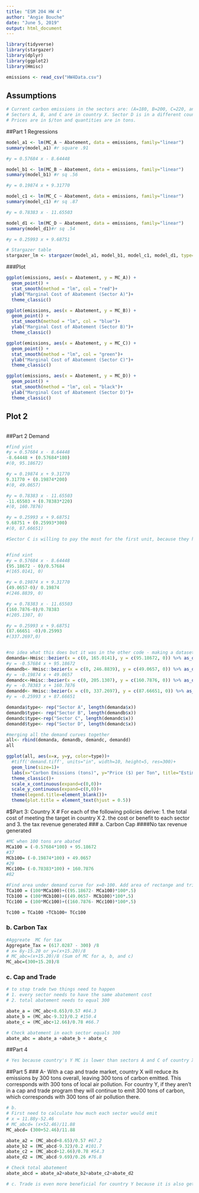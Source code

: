 ```yaml
---
title: "ESM 204 HW 4"
author: "Angie Bouche"
date: "June 5, 2019"
output: html_document
---
```


```r
library(tidyverse)
library(stargazer)
library(dplyr)
library(ggplot2)
library(Hmisc)

emissions <- read_csv("HW4Data.csv")
```

## Assumptions
```r
# Current carbon emissions in the sectors are: (A=180, B=200, C=220, and D=300).
# Sectors A, B, and C are in country X. Sector D is in a different country, Y.
# Prices are in $/ton and quantities are in tons.
```

##Part 1 Regressions
```r

model_a1 <- lm(MC_A ~ Abatement, data = emissions, family="linear")
summary(model_a1) #r square .91

#y = 0.57684 x - 8.64448

model_b1 <- lm(MC_B ~ Abatement, data = emissions, family="linear")
summary(model_b1) #r sq .56

#y = 0.19874 x + 9.31770

model_c1 <- lm(MC_C ~ Abatement, data = emissions, family="linear")
summary(model_c1) #r sq .87

#y = 0.78383 x - 11.65503

model_d1 <- lm(MC_D ~ Abatement, data = emissions, family="linear")
summary(model_d1)#r sq .54

#y = 0.25993 x + 9.68751
```

```r
# Stargazer table
stargazer_lm <- stargazer(model_a1, model_b1, model_c1, model_d1, type="html", title="Regression Results")

```
###Plot
```r
ggplot(emissions, aes(x = Abatement, y = MC_A)) + 
  geom_point() +
  stat_smooth(method = "lm", col = "red")+
  ylab("Marginal Cost of Abatement (Sector A)")+
  theme_classic()

ggplot(emissions, aes(x = Abatement, y = MC_B)) + 
  geom_point() +
  stat_smooth(method = "lm", col = "blue")+
  ylab("Marginal Cost of Abatement (Sector B)")+
  theme_classic()

ggplot(emissions, aes(x = Abatement, y = MC_C)) + 
  geom_point() +
  stat_smooth(method = "lm", col = "green")+
  ylab("Marginal Cost of Abatement (Sector C)")+
  theme_classic()

ggplot(emissions, aes(x = Abatement, y = MC_D)) + 
  geom_point() +
  stat_smooth(method = "lm", col = "black")+
  ylab("Marginal Cost of Abatement (Sector D)")+
  theme_classic()


```
## Plot 2
```r

```


##Part 2 Demand
```r

#find yint
#y = 0.57684 x - 8.64448
-8.64448 + (0.57684*180)
#(0, 95.18672)

#y = 0.19874 x + 9.31770
9.31770 + (0.19874*200)
#(0, 49.0657)

#y = 0.78383 x - 11.65503
-11.65503 + (0.78383*220)
#(0, 160.7876)

#y = 0.25993 x + 9.68751
9.68751 + (0.25993*300)
#(0, 87.66651)

#Sector C is willing to pay the most for the first unit, because they have the largest y intercept??


#find xint
#y = 0.57684 x - 8.64448
(95.18672 - 0)/0.57684
#(165.0141, 0)

#y = 0.19874 x + 9.31770
(49.0657-0)/ 0.19874
#(246.8839, 0)

#y = 0.78383 x - 11.65503
(160.7876-0)/0.78383
#(205.1307, 0)

#y = 0.25993 x + 9.68751
(87.66651 -0)/0.25993
#(337.2697,0)


#no idea what this does but it was in the other code - making a dataset of points along the demand curve?
demanda<-Hmisc::bezier(x = c(0, 165.0141), y = c(95.18672, 0)) %>% as_data_frame()
#y = -0.57684 x + 95.18672
demandb<- Hmisc::bezier(x = c(0, 246.8839), y = c(49.0657, 0)) %>% as_data_frame()
#y = -0.19874 x + 49.0657
demandc<-Hmisc::bezier(x = c(0, 205.1307), y = c(160.7876, 0)) %>% as_data_frame()
#y = -0.78383 x + 160.7876
demandd<- Hmisc::bezier(x = c(0, 337.2697), y = c(87.66651, 0)) %>% as_data_frame()
#y = -0.25993 x + 87.66651

demanda$type<- rep("Sector A", length(demanda$x))
demandb$type<- rep("Sector B", length(demandb$x))
demandc$type<-rep("Sector C", length(demandc$x))
demandd$type<- rep("Sector D", length(demandc$x))

#merging all the demand curves together
all<- rbind(demanda, demandb, demandc, demandd)
all

ggplot(all, aes(x=x, y=y, color=type))+
  #tiff('demand.tiff', units="in", width=10, height=5, res=300)+
  geom_line(size=1)+
  labs(x="Carbon Emissions (tons)", y="Price ($) per Ton", title="Estimated Demand Curve for Carbon Emissions")+
  theme_classic()+
  scale_x_continuous(expand=c(0,0))+
  scale_y_continuous(expand=c(0,0))+
  theme(legend.title=element_blank())+
  theme(plot.title = element_text(hjust = 0.5))

```


#$Part 3: Country X
# For each of the following policies derive: 1. the total cost of meeting the target in country X 2. the cost or benefit to each sector and 3. the tax revenue generated
###  a. Carbon Cap
####No tax revenue generated


```r
#MC when 100 tons are abated
MCa100 = (-0.57684*100) + 95.18672 
#37
MCb100= (-0.19874*100) + 49.0657
#29
MCc100= (-0.78383*100) + 160.7876
#82

#Find area under demand curve for x=0-100. Add area of rectange and triangle together
TCa100 = (100*MCa100)+((95.18672- MCa100)*100*.5)
TCb100 = (100*MCb100)+((49.0657- MCb100)*100*.5)
TCc100 = (100*MCc100)+((160.7876- MCc100)*100*.5)

Tc100 = TCa100 +TCb100+ TCc100

```

### b. Carbon Tax
```r
#Aggreate  MC for tax
Aggregate_Tax = (617.0287 - 300) /8
# x= 8y-15.20 or y=(x+15.20)/8
# MC_abc=(x+15.20)/8 (Sum of MC for a, b, and c)
MC_abc=(300+15.20)/8

```

### c. Cap and Trade
```r
# to stop trade two things need to happen
# 1. every sector needs to have the same abatement cost
# 2. total abatement needs to equal 300

abate_a = (MC_abc+8.65)/0.57 #84.3
abate_b = (MC_abc-9.32)/0.2 #150.4
abate_c = (MC_abc+12.66)/0.78 #66.7

# Check abatement in each sector equals 300
abate_abc = abate_a +abate_b + abate_c
```

##Part 4
```r
# Yes because country's Y MC is lower than sectors A and C of country X
```

##Part 5 
### A- With a cap and trade market, country X will reduce its emissions by 300 tons overall, leaving 300 tons of carbon emitted. This corresponds with 300 tons of local air pollution. For country Y, if they aren't in a cap and trade program they will continue to emit 300 tons of carbon, which corresponds with 300 tons of air pollution there. 

```r
# b.
# First need to calculate how much each sector would emit
# x = 11.88y-52.46
# MC_abcd= (x+52.46)/11.88
MC_abcd= (300+52.46)/11.88

abate_a2 = (MC_abcd+8.65)/0.57 #67.2
abate_b2 = (MC_abcd-9.32)/0.2 #101.7
abate_c2 = (MC_abcd+12.66)/0.78 #54.3
abate_d2 = (MC_abcd-9.69)/0.26 #76.8

# Check total abatement
abate_abcd = abate_a2+abate_b2+abate_c2+abate_d2

# c. Trade is even more beneficial for country Y because it is also getting health benefits from reducing 76.8 tons of carbon
```




